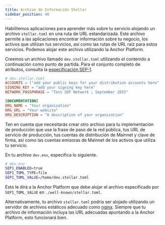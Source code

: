 ```yaml
---
title: Archivo de Información Stellar
sidebar_position: 40
---
```



Habilitemos aplicaciones para aprender más sobre tu servicio alojando un archivo `stellar.toml` en una ruta de URL estandarizada. Este archivo permite a las aplicaciones encontrar información sobre tu negocio, los activos que utilizan tus servicios, así como las rutas de URL raíz para estos servicios. Podemos alojar este archivo utilizando la Anchor Platform.

Creemos un archivo llamado `dev.stellar.toml` utilizando el contenido a continuación como punto de partida. Para el conjunto completo de atributos, consulta la [especificación SEP-1][sep-1].

<CodeExample>

```toml
# dev.stellar.toml
ACCOUNTS = ["add your public keys for your distribution accounts here"]
SIGNING_KEY = "add your signing key here"
NETWORK_PASSPHRASE = "Test SDF Network ; September 2015"

[DOCUMENTATION]
ORG_NAME = "Your organization"
ORG_URL = "Your website"
ORG_DESCRIPTION = "A description of your organization"
```

</CodeExample>

Ten en cuenta que necesitarás crear otro archivo para tu implementación de producción que use la frase de paso de la red pública, tus URL de servicio de producción, tus cuentas de distribución de Mainnet y clave de firma, así como las cuentas emisoras de Mainnet de los activos que utiliza tu servicio.

En tu archivo `dev.env`, especifica lo siguiente.

<CodeExample>

```bash
# dev.env
SEP1_ENABLED=true
SEP1_TOML_TYPE=file
SEP1_TOML_VALUE=/home/dev.stellar.toml
```

</CodeExample>

Esto le dirá a la Anchor Platform que debe alojar el archivo especificado por `SEP1_TOML_VALUE` en `./well-known/stellar.toml`.

Alternativamente, tu archivo `stellar.toml` podría ser alojado utilizando un servidor de archivos estáticos adecuado como [nginx]. Siempre que tu archivo de información incluya las URL adecuadas apuntando a la Anchor Platform, esto funcionará bien.

[sep-1]: https://github.com/stellar/stellar-protocol/blob/master/ecosystem/sep-0001.md
[sep-9]: https://github.com/stellar/stellar-protocol/blob/master/ecosystem/sep-0009.md
[sep-24]: https://github.com/stellar/stellar-protocol/blob/master/ecosystem/sep-0024.md
[sep-38]: https://github.com/stellar/stellar-protocol/blob/master/ecosystem/sep-0038.md
[sep24-get-info]: https://github.com/stellar/stellar-protocol/blob/master/ecosystem/sep-0024.md#info
[anchor-platform-image]: https://hub.docker.com/r/stellar/anchor-platform
[docker-compose]: https://docs.docker.com/compose/
[minikube]: https://minikube.sigs.k8s.io/docs/
[kubernetes]: https://kubernetes.io/
[nginx]: https://www.nginx.com/
[ap-default-values]: https://github.com/stellar/java-stellar-anchor-sdk/blob/develop/platform/src/main/resources/config/anchor-config-default-values.yaml
[stellar-demo-wallet]: https://demo-wallet.stellar.org
[stellar-lab]: https://lab.stellar.org/
[postgresql]: https://www.postgresql.org/
[aurora-postgresql]: https://docs.aws.amazon.com/AmazonRDS/latest/AuroraUserGuide/Aurora.AuroraPostgreSQL.html
[h2]: https://www.h2database.com/html/main.html
[sqlite]: https://www.sqlite.org/index.html
[flyway]: https://documentation.red-gate.com/fd/redgate-flyway-documentation-138346877.html
[sep-24-ref-ui]: https://github.com/stellar/sep24-reference-ui
[sep-24-ref]: https://github.com/stellar/java-stellar-anchor-sdk/tree/develop/kotlin-reference-server
